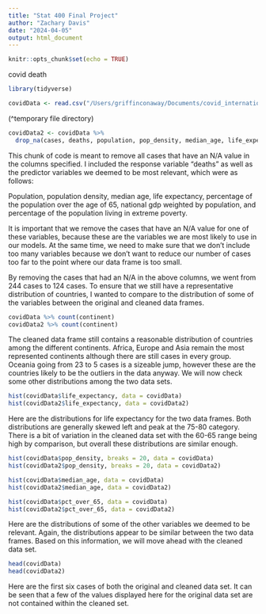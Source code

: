 ```yaml
---
title: "Stat 400 Final Project"
author: "Zachary Davis"
date: "2024-04-05"
output: html_document
---
```


```r
knitr::opts_chunk$set(echo = TRUE)
```

covid death

```r
library(tidyverse)
```

```r
covidData <- read.csv("/Users/griffinconaway/Documents/covid_international2022.csv", header = TRUE, sep = ",")
```

(^temporary file directory)

```r
covidData2 <- covidData %>% 
  drop_na(cases, deaths, population, pop_density, median_age, life_expectancy, pct_over_65, gdp_pc, pct_extreme_poverty)
```

This chunk of code is meant to remove all cases that have an N/A value in the columns specified.  I included the response variable "deaths" as well as the predictor variables we deemed to be most relevant, which were as follows:

Population, population density, median age, life expectancy, percentage of the population over the age of 65, national gdp weighted by population, and percentage of the population living in extreme poverty.  

It is important that we remove the cases that have an N/A value for one of these variables, because these are the variables we are most likely to use in our models.  At the same time, we need to make sure that we don't include too many variables because we don't want to reduce our number of cases too far to the point where our data frame is too small.  

By removing the cases that had an N/A in the above columns, we went from 244 cases to 124 cases.  To ensure that we still have a representative distribution of countries, I wanted to compare to the distribution of some of the variables between the original and cleaned data frames.

```r
covidData %>% count(continent)
covidData2 %>% count(continent)
```

The cleaned data frame still contains a reasonable distribution of countries among the different continents.  Africa, Europe and Asia remain the most represented continents although there are still cases in every group.  Oceania going from 23 to 5 cases is a sizeable jump, however these are the countries likely to be the outliers in the data anyway.  We will now check some other distributions among the two data sets.

```r
hist(covidData$life_expectancy, data = covidData)
hist(covidData2$life_expectancy, data = covidData2)
```

Here are the distributions for life expectancy for the two data frames.  Both distributions are generally skewed left and peak at the 75-80 category.  There is a bit of variation in the cleaned data set with the 60-65 range being high by comparison, but overall these distributions are similar enough.

```r
hist(covidData$pop_density, breaks = 20, data = covidData)
hist(covidData2$pop_density, breaks = 20, data = covidData2)

hist(covidData$median_age, data = covidData)
hist(covidData2$median_age, data = covidData2)

hist(covidData$pct_over_65, data = covidData)
hist(covidData2$pct_over_65, data = covidData2)
```

Here are the distributions of some of the other variables we deemed to be relevant.  Again, the distributions appear to be similar between the two data frames.  Based on this information, we will move ahead with the cleaned data set. 

```r
head(covidData)
head(covidData2)
```

Here are the first six cases of both the original and cleaned data set.  It can be seen that a few of the values displayed here for the original data set are not contained within the cleaned set.







